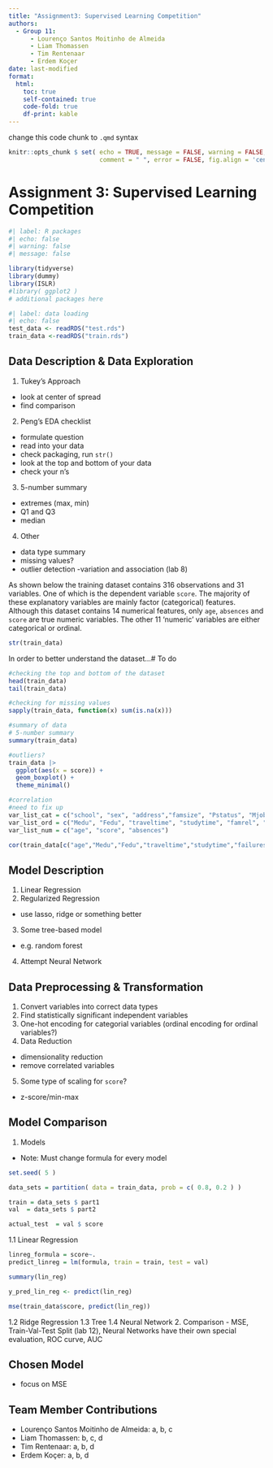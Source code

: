 ```yaml
---
title: "Assignment3: Supervised Learning Competition"
authors: 
  - Group 11: 
      - Lourenço Santos Moitinho de Almeida
      - Liam Thomassen
      - Tim Rentenaar
      - Erdem Koçer 
date: last-modified
format:
  html:
    toc: true
    self-contained: true
    code-fold: true
    df-print: kable
---
```


change this code chunk to `.qmd` syntax

```r
knitr::opts_chunk $ set( echo = TRUE, message = FALSE, warning = FALSE, 
                         comment = " ", error = FALSE, fig.align = 'center'  )
```

# Assignment 3: Supervised Learning Competition

```r
#| label: R packages
#| echo: false
#| warning: false
#| message: false

library(tidyverse)
library(dummy)
library(ISLR)
#library( ggplot2 )   
# additional packages here
```

```r
#| label: data loading
#| echo: false
test_data <- readRDS("test.rds")
train_data <-readRDS("train.rds")
```

## Data Description & Data Exploration

1.  Tukey's Approach

-   look at center of spread
-   find comparison

2.  Peng's EDA checklist

-   formulate question
-   read into your data
-   check packaging, run `str()`
-   look at the top and bottom of your data
-   check your n's

3.  5-number summary

-   extremes (max, min)
-   Q1 and Q3
-   median

4.  Other

-   data type summary
-   missing values?
-   outlier detection -variation and association (lab 8)

As shown below the training dataset contains 316 observations and 31 variables. One of which is the dependent variable `score`. The majority of these explanatory variables are mainly factor (categorical) features. Although this dataset contains 14 numerical features, only `age`, `absences` and `score` are true numeric variables. The other 11 'numeric' variables are either categorical or ordinal.
```r
str(train_data)
```
In order to better understand the dataset...# To do 
```r
#checking the top and bottom of the dataset 
head(train_data)
tail(train_data)
```
```r
#checking for missing values 
sapply(train_data, function(x) sum(is.na(x)))
```
```r
#summary of data
# 5-number summary 
summary(train_data)
```
```r
#outliers? 
train_data |> 
  ggplot(aes(x = score)) +
  geom_boxplot() +
  theme_minimal()
```
```r
#correlation 
#need to fix up
var_list_cat = c("school", "sex", "address","famsize", "Pstatus", "Mjob", "Fjob", "reason", "guardian","failures", "schoolsup", "famsup", "paid", "activities", "nursery", "higher", "internet", "romantic" )
var_list_ord = c("Medu", "Fedu", "traveltime", "studytime", "famrel", "freetime", "goout", "Dalc", "Walc", "health")
var_list_num = c("age", "score", "absences")

cor(train_data[c("age","Medu","Fedu","traveltime","studytime","failures","famrel","freetime","goout","Dalc","Walc","health","absences","score")])
```



## Model Description

1.  Linear Regression 
2.  Regularized Regression

-   use lasso, ridge or something better

3.  Some tree-based model

-   e.g. random forest

4.  Attempt Neural Network

## Data Preprocessing & Transformation

1.  Convert variables into correct data types
2.  Find statistically significant independent variables 
2.  One-hot encoding for categorial variables (ordinal encoding for ordinal variables?)
3.  Data Reduction

-   dimensionality reduction
-   remove correlated variables

5.  Some type of scaling for `score`?
-   z-score/min-max

## Model Comparison

1.  Models 
- Note: Must change formula for every model
```r
set.seed( 5 )

data_sets = partition( data = train_data, prob = c( 0.8, 0.2 ) )

train = data_sets $ part1
val  = data_sets $ part2

actual_test  = val $ score 
```

1.1 Linear Regression 
```r
linreg_formula = score~.
predict_linreg = lm(formula, train = train, test = val)
```
```r
summary(lin_reg)
```
```r
y_pred_lin_reg <- predict(lin_reg)
```
```r
mse(train_data$score, predict(lin_reg))

```


1.2 Ridge Regression
1.3 Tree
1.4 Neural Network 
2. Comparison
-   MSE, Train-Val-Test Split (lab 12), Neural Networks have their own special evaluation, ROC curve, AUC 


## Chosen Model

-   focus on MSE

## Team Member Contributions

-   Lourenço Santos Moitinho de Almeida: a, b, c
-   Liam Thomassen: b, c, d
-   Tim Rentenaar: a, b, d
-   Erdem Koçer: a, b, d
